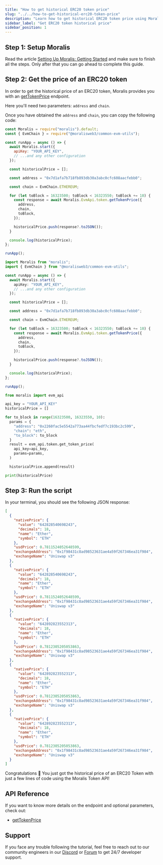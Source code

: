 ```yaml
---
title: "How to get historical ERC20 token price"
slug: "../../how-to-get-historical-erc20-token-price"
description: "Learn how to get historical ERC20 token price using Moralis Token API."
sidebar_label: "Get ERC20 token historical price"
sidebar_position: 1
---
```





## Step 1: Setup Moralis

Read the article [Setting Up Moralis: Getting Started](/web3-data-api/evm/get-your-api-key) and make sure to finish all the steps. Only after that you can go ahead to complete this guide.

## Step 2: Get the price of an ERC20 token

In order to get the historical price of an ERC20 token, Moralis provides you with an [getTokenPrice](/web3-data-api/evm/reference/get-token-price) endpoint.

Here you'll need two parameters: `address` and `chain`.

Once you have obtained the `address` and `chain`, you can copy the following code:


<Tabs groupId="programming-language">
  <TabItem value="javascript" label="index.js (JavaScript)" default>

```javascript index.js
const Moralis = require("moralis").default;
const { EvmChain } = require("@moralisweb3/common-evm-utils");

const runApp = async () => {
  await Moralis.start({
    apiKey: "YOUR_API_KEY",
    // ...and any other configuration
  });

  const historicalPrice = [];

  const address = "0x7d1afa7b718fb893db30a3abc0cfc608aacfebb0";

  const chain = EvmChain.ETHEREUM;

  for (let toBlock = 16323500; toBlock < 16323550; toBlock += 10) {
    const response = await Moralis.EvmApi.token.getTokenPrice({
      address,
      chain,
      toBlock,
    });

    historicalPrice.push(response?.toJSON());
  }

  console.log(historicalPrice);
};

runApp();
```

</TabItem>
<TabItem value="typescript" label="index.ts (TypeScript)">

```typescript index.ts
import Moralis from "moralis";
import { EvmChain } from "@moralisweb3/common-evm-utils";

const runApp = async () => {
  await Moralis.start({
    apiKey: "YOUR_API_KEY",
    // ...and any other configuration
  });

  const historicalPrice = [];

  const address = "0x7d1afa7b718fb893db30a3abc0cfc608aacfebb0";

  const chain = EvmChain.ETHEREUM;

  for (let toBlock = 16323500; toBlock < 16323550; toBlock += 10) {
    const response = await Moralis.EvmApi.token.getTokenPrice({
      address,
      chain,
      toBlock,
    });

    historicalPrice.push(response?.toJSON());
  }

  console.log(historicalPrice);
};

runApp();
```

</TabItem>
<TabItem value="python" label="index.py (Python)">

```python index.py
from moralis import evm_api

api_key = "YOUR_API_KEY"
historicalPrice = []

for to_block in range(16323500, 16323550, 10):
  params = {
    "address": "0x2260fac5e5542a773aa44fbcfedf7c193bc2c599",
    "chain": "eth",
    "to_block": to_block
  }
  result = evm_api.token.get_token_price(
    api_key=api_key,
    params=params,
  )

  historicalPrice.append(result)

print(historicalPrice)
```

</TabItem>
</Tabs>

## Step 3: Run the script


<RunTheScript />

In your terminal, you should see the following JSON response:

```json
[
  {
    "nativePrice": {
      "value": "642828540698243",
      "decimals": 18,
      "name": "Ether",
      "symbol": "ETH"
    },
    "usdPrice": 0.7811524052648599,
    "exchangeAddress": "0x1f98431c8ad98523631ae4a59f267346ea31f984",
    "exchangeName": "Uniswap v3"
  },
  {
    "nativePrice": {
      "value": "642828540698243",
      "decimals": 18,
      "name": "Ether",
      "symbol": "ETH"
    },
    "usdPrice": 0.7811524052648599,
    "exchangeAddress": "0x1f98431c8ad98523631ae4a59f267346ea31f984",
    "exchangeName": "Uniswap v3"
  },
  {
    "nativePrice": {
      "value": "642892823552313",
      "decimals": 18,
      "name": "Ether",
      "symbol": "ETH"
    },
    "usdPrice": 0.7812305205053863,
    "exchangeAddress": "0x1f98431c8ad98523631ae4a59f267346ea31f984",
    "exchangeName": "Uniswap v3"
  },
  {
    "nativePrice": {
      "value": "642892823552313",
      "decimals": 18,
      "name": "Ether",
      "symbol": "ETH"
    },
    "usdPrice": 0.7812305205053863,
    "exchangeAddress": "0x1f98431c8ad98523631ae4a59f267346ea31f984",
    "exchangeName": "Uniswap v3"
  },
  {
    "nativePrice": {
      "value": "642892823552313",
      "decimals": 18,
      "name": "Ether",
      "symbol": "ETH"
    },
    "usdPrice": 0.7812305205053863,
    "exchangeAddress": "0x1f98431c8ad98523631ae4a59f267346ea31f984",
    "exchangeName": "Uniswap v3"
  }
]
```

Congratulations 🥳 You just got the historical price of an ERC20 Token with just a few lines of code using the Moralis Token API!

## API Reference

If you want to know more details on the endpoint and optional parameters, check out:

<ul>
  <li><a href="/web3-data-api/evm/reference/get-token-price">getTokenPrice</a></li>
</ul>

## Support

If you face any trouble following the tutorial, feel free to reach out to our community engineers in our [Discord](https://moralis.io/discord) or [Forum](https://forum.moralis.io) to get 24/7 developer support.
